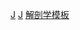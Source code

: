{{template category
|type = 信息框
|description = 與[[解剖學|解剖學]]相關的信息框模板。
}}

[[Category:生物学信息框模板|J]]
[[Category:医学信息框模板|J]]
[[Category:解剖学模板|]]